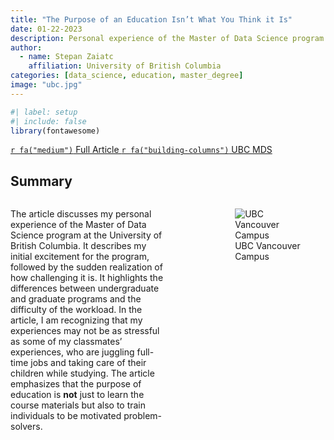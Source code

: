 ```yaml
---
title: "The Purpose of an Education Isn’t What You Think it Is"
date: 01-22-2023 
description: Personal experience of the Master of Data Science program at the University of British Columbia.
author:
  - name: Stepan Zaiatc
    affiliation: University of British Columbia
categories: [data_science, education, master_degree]
image: "ubc.jpg"
---
```


```r
#| label: setup
#| include: false
library(fontawesome)
```

::: container
<a class="btn btn-outline-primary" href="https://medium.com/@zaiatc.stepan/the-purpose-of-an-education-isnt-what-you-think-it-is-df8a8eb57e79">`r fa("medium")` Full Article </a> <a class="btn btn-outline-primary" href="https://masterdatascience.ubc.ca">`r fa("building-columns")` UBC MDS </a>
:::

## Summary

::: columns
::: {.column width="55%"}
The article discusses my personal experience of the Master of Data Science program at the University of British Columbia. It describes my initial excitement for the program, followed by the sudden realization of how challenging it is. It highlights the differences between undergraduate and graduate programs and the difficulty of the workload. In the article, I am recognizing that my experiences may not be as stressful as some of my classmates' experiences, who are juggling full-time jobs and taking care of their children while studying. The article emphasizes that the purpose of education is **not** just to learn the course materials but also to train individuals to be motivated problem-solvers.
:::

::: {.column width="5%"}
:::

::: {.column width="40%"}
![UBC Vancouver Campus](ubc.jpg)
:::

:::